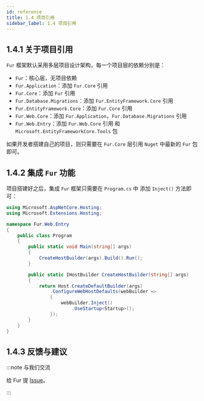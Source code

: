 ```yaml
---
id: reference
title: 1.4 项目引用
sidebar_label: 1.4 项目引用
---
```


## 1.4.1 关于项目引用

`Fur` 框架默认采用多层项目设计架构，每一个项目层的依赖分别是：

- `Fur`：核心层，无项目依赖
- `Fur.Application`：添加 `Fur.Core` 引用
- `Fur.Core`：添加 `Fur` 引用
- `Fur.Database.Migrations`：添加 `Fur.EntityFramework.Core` 引用
- `Fur.EntityFramework.Core`：添加 `Fur.Core` 引用
- `Fur.Web.Core`：添加 `Fur.Application`，`Fur.Database.Migrations` 引用
- `Fur.Web.Entry`：添加 `Fur.Web.Core` 引用 和 `Microsoft.EntityFrameworkCore.Tools` 包

如果开发者搭建自己的项目，则只需要在 `Fur.Core` 层引用 `Nuget` 中最新的 `Fur` 包即可。

## 1.4.2 集成 `Fur` 功能

项目搭建好之后，集成 `Fur` 框架只需要在 `Program.cs` 中 添加 `Inject()` 方法即可：

```cs {18}
using Microsoft.AspNetCore.Hosting;
using Microsoft.Extensions.Hosting;

namespace Fur.Web.Entry
{
    public class Program
    {
        public static void Main(string[] args)
        {
            CreateHostBuilder(args).Build().Run();
        }

        public static IHostBuilder CreateHostBuilder(string[] args)
        {
            return Host.CreateDefaultBuilder(args)
                .ConfigureWebHostDefaults(webBuilder =>
                {
                    webBuilder.Inject()
                        .UseStartup<Startup>();
                });
        }
    }
}
```

## 1.4.3 反馈与建议

:::note 与我们交流

给 Fur 提 [Issue](https://gitee.com/monksoul/Fur/issues/new?issue)。

:::
